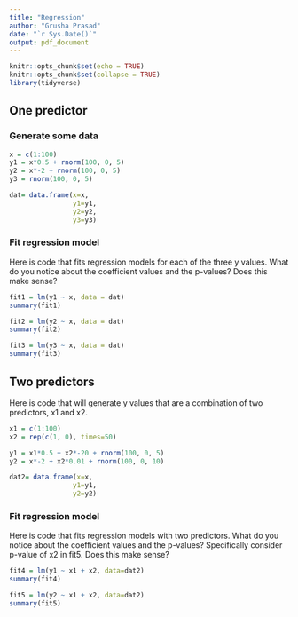 ```yaml
---
title: "Regression"
author: "Grusha Prasad"
date: "`r Sys.Date()`"
output: pdf_document
---
```


```r
knitr::opts_chunk$set(echo = TRUE)
knitr::opts_chunk$set(collapse = TRUE)
library(tidyverse)
```


## One predictor

### Generate some data 

```r

x = c(1:100)
y1 = x*0.5 + rnorm(100, 0, 5)
y2 = x*-2 + rnorm(100, 0, 5)
y3 = rnorm(100, 0, 5)

dat= data.frame(x=x,
                y1=y1,
                y2=y2,
                y3=y3)

```


### Fit regression model

Here is code that fits regression models for each of the three y values. What do you notice about the coefficient values and the p-values? Does this make sense? 

```r

fit1 = lm(y1 ~ x, data = dat)
summary(fit1)

```
```r

fit2 = lm(y2 ~ x, data = dat)
summary(fit2)

```

```r

fit3 = lm(y3 ~ x, data = dat)
summary(fit3)

```
## Two predictors

Here is code that will generate y values that are a combination of two predictors, x1 and x2. 

```r

x1 = c(1:100)
x2 = rep(c(1, 0), times=50)

y1 = x1*0.5 + x2*-20 + rnorm(100, 0, 5)
y2 = x*-2 + x2*0.01 + rnorm(100, 0, 10)

dat2= data.frame(x=x,
                y1=y1,
                y2=y2)

```


### Fit regression model

Here is code that fits regression models with two predictors. What do you notice about the coefficient values and the p-values? Specifically consider p-value of x2 in fit5. Does this make sense? 
```r

fit4 = lm(y1 ~ x1 + x2, data=dat2)
summary(fit4)

```

```r

fit5 = lm(y2 ~ x1 + x2, data=dat2)
summary(fit5)

```